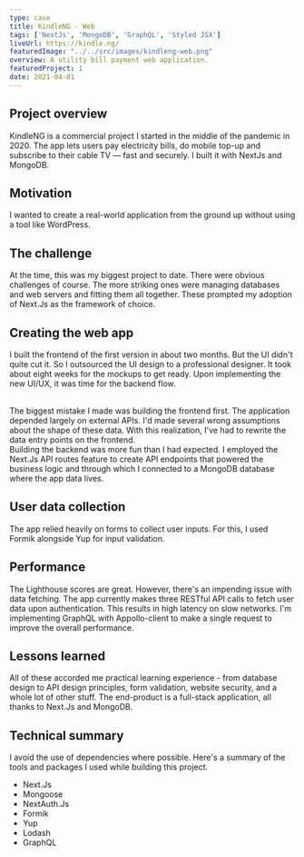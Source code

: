 ```yaml
---
type: case
title: KindleNG - Web
tags: ['NextJs', 'MongoDB', 'GraphQL', 'Styled JSX']
liveUrl: https://kindle.ng/
featuredImage: "../../src/images/kindleng-web.png"
overview: A utility bill payment web application.
featuredProject: 1
date: 2021-04-01
---
```


## Project overview
KindleNG is a commercial project I started in the middle of the pandemic in 2020.
The app lets users pay electricity bills, do mobile top-up and subscribe to their cable TV — fast and securely. I built it with NextJs and MongoDB. 

## Motivation
I wanted to create a real-world application from the ground up without using a tool like WordPress.

## The challenge
At the time, this was my biggest project to date. There were obvious challenges of course. The more striking ones were managing databases and web servers and fitting them all together. These prompted my adoption of Next.Js as the framework of choice.

## Creating the web app
I built the frontend of the first version in about two months. But the UI didn't quite cut it.
So I outsourced the UI design to a professional designer. It took about eight weeks for the mockups to get ready.
Upon implementing the new UI/UX, it was time for the backend flow. 

<br />
The biggest mistake I made was building the frontend first. The application depended largely on external APIs. 
I'd made several wrong assumptions about the shape of these data.  With this realization, I've had to rewrite the data entry points on the frontend.

<br />
Building the backend was more fun than I had expected. I employed the Next.Js API routes feature to create API endpoints that powered the business logic and through which I connected to a MongoDB database where the app data lives.

## User data collection
The app relied heavily on forms to collect user inputs. For this, I used Formik alongside Yup for input validation.

## Performance
The Lighthouse scores are great. However, there's an impending issue with data fetching. The app currently makes three RESTful API calls to fetch user data upon authentication. This results in high latency on slow networks. I'm implementing GraphQL with Appollo-client to make a single request to improve the overall performance.

## Lessons learned
All of these accorded me practical learning experience - from database design to API design principles, form
validation, website security, and a whole lot of other stuff. The end-product is a full-stack application, all thanks to Next.Js and MongoDB.

## Technical summary
I avoid the use of dependencies where possible. Here's a summary of the tools and packages I used while building this project.
- Next.Js
- Mongoose
- NextAuth.Js
- Formik
- Yup
- Lodash
- GraphQL